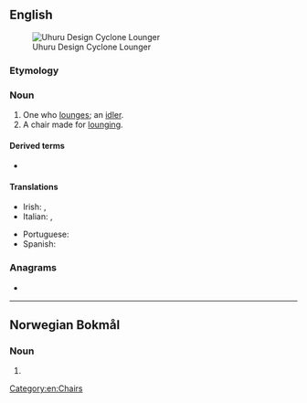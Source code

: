 ==English==
[[File:Uhuru Design Cyclone Lounger.png|thumb|Uhuru Design Cyclone Lounger]]

===Etymology===
{{suffix|en|lounge|er}}

===Noun===
{{en-noun}}

# One who [[lounge]]s; an [[idler]].
# A chair made for [[lounge|lounging]].
#: {{coordinate terms|en|recliner|lazyboy|barcalounger}}

====Derived terms====
* {{l|en|barcalounger}}

====Translations====
{{trans-top|chair}}
* Irish: {{t|ga|bruachaire|m}}, {{t|ga|cathaoir shuaimhnis|f}}
* Italian: {{t|it|lettino da spiaggia|m}}, {{t|it|lettino|m}}
{{trans-mid}}
* Portuguese: {{t|pt|espreguiçadeira|f}}
* Spanish: {{t+|es|tumbona|f}}
{{trans-bottom}}

===Anagrams===
* {{anagrams|en|a=eglnoru|regulon}}

[[Category:en:Chairs]]

----

==Norwegian Bokmål==

===Noun===
{{head|nb|noun form|g=m}}

# {{inflection of|nb|lounge||indef|p}}